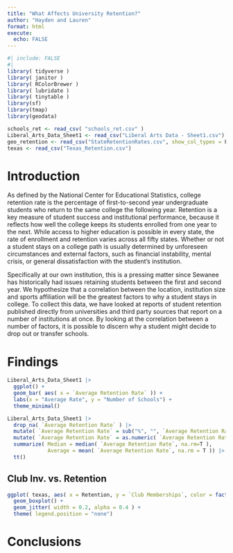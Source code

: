 ```yaml
---
title: "What Affects University Retention?"
author: "Hayden and Lauren"
format: html
execute: 
  echo: FALSE
---
```


```r
#| include: FALSE 
#|
library( tidyverse )
library( janitor )
library( RColorBrewer )
library( lubridate )
library( tinytable )
library(sf)
library(tmap)
library(geodata)

schools_ret <- read_csv( "schools_ret.csv" )
Liberal_Arts_Data_Sheet1 <- read_csv("Liberal Arts Data - Sheet1.csv")
geo_retention <- read_csv("StateRetentionRates.csv", show_col_types = F)
texas <- read_csv("Texas_Retention.csv")
```

# Introduction

  As defined by the National Center for Educational Statistics, college retention rate is the percentage of first-to-second year undergraduate students who return to the same college the following year. Retention is a key measure of student success and institutional performance, because it reflects how well the college keeps its students enrolled from one year to the next. While access to higher education is possible in every state, the rate of enrollment and retention varies across all fifty states. Whether or not a student stays on a college path is usually determined by unforeseen circumstances and external factors, such as financial instability, mental crisis, or general dissatisfaction with the student’s institution.

  Specifically at our own institution, this is a pressing matter since Sewanee has historically had issues retaining students between the first and second year. We hypothesize that a correlation between the location, institution size and sports affiliation will be the greatest factors to why a student stays in college. To collect this data, we have looked at reports of student retention published directly from universities and third party sources that report on a number of institutions at once. By looking at the correlation between a number of factors, it is possible to discern why a student might decide to drop out or transfer schools.

# Findings

```r
Liberal_Arts_Data_Sheet1 |>
  ggplot() +
  geom_bar( aes( x = `Average Retention Rate` )) +
  labs(x = "Average Rate", y = "Number of Schools") +
  theme_minimal()
```

```r
Liberal_Arts_Data_Sheet1 |>
  drop_na( `Average Retention Rate` ) |>
  mutate( `Average Retention Rate` = sub("%", "", `Average Retention Rate`, fixed=T )) |>
  mutate( `Average Retention Rate` = as.numeric( `Average Retention Rate` ) ) |>
  summarize( Median = median( `Average Retention Rate`, na.rm=T ), 
             Average = mean( `Average Retention Rate`, na.rm = T )) |>
  tt()
```

## Club Inv. vs. Retention

```r
ggplot( texas, aes( x = Retention, y = `Club Memberships`, color = factor(`Club Memberships`)) ) +
  geom_boxplot() +
  geom_jitter( width = 0.2, alpha = 0.4 ) +
  theme( legend.position = "none")

```

# Conclusions 
